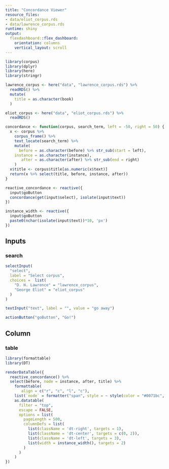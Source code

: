 ```yaml
---
title: "Concordance Viewer"
resource_files:
- data/eliot_corpus.rds
- data/lawrence_corpus.rds
runtime: shiny
output:
  flexdashboard::flex_dashboard:
    orientation: columns
    vertical_layout: scroll
---
```


```r
library(corpus)
library(dplyr)
library(here)
library(stringr)

lawrence_corpus <- here("data", "lawrence_corpus.rds") %>%
  readRDS() %>%
  mutate(
    title = as.character(book)
  )

eliot_corpus <- here("data", "eliot_corpus.rds") %>% 
  readRDS()

concordance <- function(corpus, search_term, left = -50, right = 50) {
  x <- corpus %>%
    corpus_frame() %>%
    text_locate(search_term) %>%
    mutate(
      before = as.character(before) %>% str_sub(start = left),
    instance = as.character(instance),
       after = as.character(after) %>% str_sub(end = right)
    )
  x$title <- corpus$title[as.numeric(x$text)]
  return(x %>% select(title, before, instance, after))
}

reactive_concordance <- reactive({
  input$goButton
  concordance(get(input$select), isolate(input$text))
})

instance_width <- reactive({
  input$goButton
  paste0(nchar(isolate(input$text))*10, 'px')
})
```

## Inputs {.sidebar}

### search

```r
selectInput(
  "select",
  label = "Select corpus", 
  choices =  list(
    "D. H. Lawrence" = "lawrence_corpus",
    "George Eliot" = "eliot_corpus"
  )
)
```

```r
textInput("text", label = "", value = "go away")
```

```r
actionButton("goButton", "Go!")
```

## Column {data-width=900}

### table

```r
library(formattable)
library(DT)

renderDataTable({
  reactive_concordance() %>%
  select(before, node = instance, after, title) %>%
    formattable(
       align = c("r", "c", "l", "c"),
    list(`node` = formatter("span", style = ~ style(color = "#0071bc", font.weight = "bold")))) %>%
    as.datatable(
      filter = "top",
      escape = FALSE,
      options = list(
        pageLength = 500,
        columnDefs = list(
          list(className = 'dt-right', targets = 1),
          list(className = 'dt-center', targets = c(0, 2)),
          list(className = 'dt-left', targets = 3),
          list(width = instance_width(), targets = 2)
        )
      )
    )
})
```


